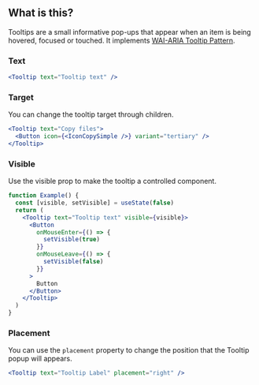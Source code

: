 
<IntroSection>

## What is this?

Tooltips are a small informative pop-ups that appear when an item is being hovered, focused or touched. It implements [WAI-ARIA Tooltip Pattern](https://www.w3.org/TR/wai-aria-practices/#tooltip).

</IntroSection>

<Section>

### Text

```jsx live
<Tooltip text="Tooltip text" />
```

</Section>

<Section>

### Target

You can change the tooltip target through children.

```jsx live
<Tooltip text="Copy files">
  <Button icon={<IconCopySimple />} variant="tertiary" />
</Tooltip>
```

</Section>

<Section>

### Visible

Use the visible prop to make the tooltip a controlled component.

```jsx live
function Example() {
  const [visible, setVisible] = useState(false)
  return (
    <Tooltip text="Tooltip text" visible={visible}>
      <Button
        onMouseEnter={() => {
          setVisible(true)
        }}
        onMouseLeave={() => {
          setVisible(false)
        }}
      >
        Button
      </Button>
    </Tooltip>
  )
}
```

</Section>

<Section>

### Placement

You can use the `placement` property to change the position that the Tooltip popup will appears.

```jsx live
<Tooltip text="Tooltip Label" placement="right" />
```

</Section>
